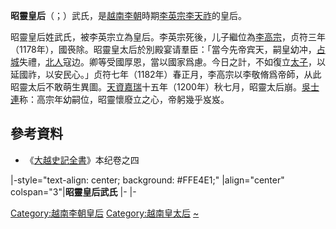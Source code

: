 {{東亞女性歷史人物
|名稱 =昭靈皇后
|身份 =
|國家 =越南李朝
|屆數 =
|最高職務 =
|前任 = 
|繼任 = 
|畫像=
|說明=
|姓=武
|名=
|姓名=
|字=
|官職 =
|封爵 =
|职业 =
|位號=皇后→皇太后
|位階
|御稱號 =<!--日本皇族之稱號-->
|宮號1 =<!--日本皇族之宮號-->
|宮號2 =<!--朝鮮王族之宮號-->
|封地 =
|神號 =
|尊號 =
|族裔 = 
|旗籍 =<!--清朝旗人專用-->
|氏族 =
|府邸 =
|世系 = 
|初名 =
|乳名 =<!--日本、朝鮮、琉球以外人物用-->
|幼名 =<!--日本人用-->
|兒名 =<!--朝鮮人用-->
|童名 =<!--琉球人用-->
|小字=
|號=
|法號=
|院號=
|其他名號=
|出生年=
|出生地=
|婚年=
|逝世年=1200年
|逝世地=
|諡號=昭靈
|墳墓=
|父親=
|嫡母=
|母親=
|夫=[[李英宗|李英宗]]
|婚姻名份=
|夫之父=[[李神宗|李神宗]]
|夫之母=[[靈照太后|靈照太后]]
|夫之嫡母=
|兄弟=
|姊妹=
|嫡兄弟=
|嫡姊妹=
|庶兄弟=
|庶姊妹=
|同胞兄弟=
|同胞姊妹=
|異母兄弟=
|異母姊妹=
|異父兄弟=
|異父姊妹=
|繼兄弟=
|繼姊妹=
|子=
|女=
|養子=
|養女=
|繼女=
|其他親屬 =
|經歷 = 
|著作 =
|注釋=
}}
'''昭靈皇后'''（{{vie|v='''Chiếu Linh hoàng hậu'''|hn=昭靈皇后}}；{{bd|？||1200年||catIdx=L李}}）武氏，是[[越南|越南]][[李朝_(越南)|李朝]]時期[[李英宗|李英宗]][[李天祚|李天祚]]的皇后。

昭靈皇后姓武氏，被李英宗立為皇后。李英宗死後，儿子繼位為[[李高宗|李高宗]]，贞符三年（1178年），國䘮除。昭靈皇太后於別殿宴请羣臣：「當今先帝宾天，嗣皇幼冲，[[占城|占城]]失禮，[[宋朝|北人]]寇边。卿等受國厚恩，當以國家爲慮。今日之計，不如復立[[太子|太子]]，以延國祚，以安民心。」贞符七年（1182年）春正月，李高宗以李敬脩爲帝師，从此昭靈太后不敢萌生異圖。[[天資嘉瑞|天資嘉瑞]]十五年（1200年）秋七月，昭靈太后崩。[[吳士連|吳士連]]称：高宗年幼嗣位，昭靈懷廢立之心，帝躬幾乎岌岌。
==參考資料==
*《[[大越史記全書|大越史記全書]]》本纪卷之四

{{start box}}
|-style="text-align: center; background: #FFE4E1;"
|align="center" colspan="3"|'''昭靈皇后武氏'''
|- 
{{s-before|[[靈照太后|靈照皇后黎氏]]}} 
{{s-title|[[越南皇后及妃嬪列表|越南李朝皇后]]|？—1176年}} 
{{s-after|[[杜瑞珠|灵道皇后杜氏]]<br>（追尊）}}
|-
{{s-before|[[靈照太后|靈照皇太后黎氏]]}} 
{{s-title|[[越南皇太后列表|越南李朝皇太后]]|1176年—1200年<br>與[[杜瑞珠|昭天至理皇太后杜氏]]同時}}
{{s-after|[[安全皇后|安全皇太后谭氏]]|}} 
{{end box}}
{{丁朝、前黎朝及李朝皇后}}

[[Category:越南李朝皇后|Category:越南李朝皇后]]
[[Category:越南皇太后|Category:越南皇太后]]
[[Category:武姓|~]]